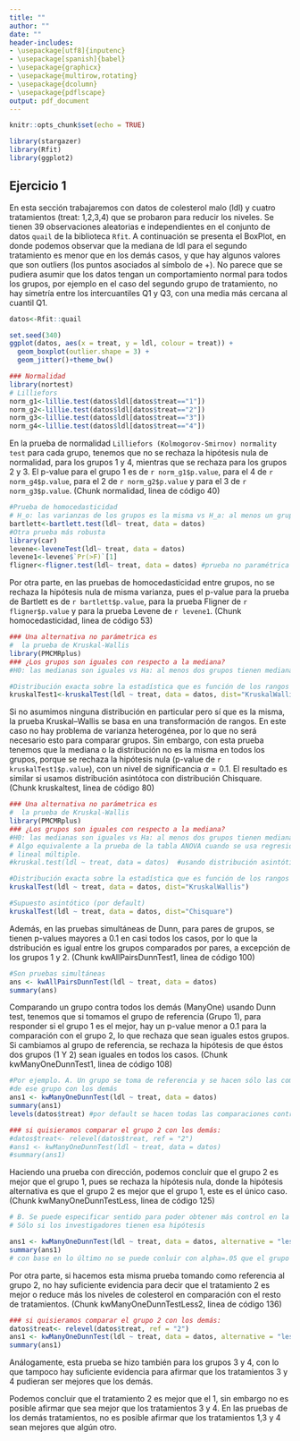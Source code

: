 ```yaml
---
title: ""
author: ""
date: ""
header-includes:
- \usepackage[utf8]{inputenc}
- \usepackage[spanish]{babel}
- \usepackage{graphicx}
- \usepackage{multirow,rotating}
- \usepackage{dcolumn}
- \usepackage{pdflscape}
output: pdf_document
---
```


```r
knitr::opts_chunk$set(echo = TRUE)
```

```r
library(stargazer)
library(Rfit)
library(ggplot2)
```

## Ejercicio 1

En esta sección trabajaremos con datos de colesterol malo (ldl) y cuatro tratamientos (treat: 1,2,3,4) que se probaron para reducir los niveles. Se tienen 39 observaciones aleatorias e independientes en el conjunto de datos ``quail`` de la biblioteca ``Rfit``. A continuación se presenta el BoxPlot, en donde podemos observar que la mediana de ldl para el segundo tratamiento es menor que en los demás casos, y que hay algunos valores que son outliers (los puntos asociados al símbolo de +). No parece que se pudiera asumir que los datos tengan un comportamiento normal para todos los grupos, por ejemplo en el caso del segundo grupo de tratamiento, no hay simetría entre los intercuantiles Q1 y Q3, con una media más cercana al cuantil Q1.  

```r
datos<-Rfit::quail
```

```r
set.seed(340)
ggplot(datos, aes(x = treat, y = ldl, colour = treat)) + 
  geom_boxplot(outlier.shape = 3) +
  geom_jitter()+theme_bw()
```

```r
### Normalidad
library(nortest)
# Lilliefors
norm_g1<-lillie.test(datos$ldl[datos$treat=="1"])
norm_g2<-lillie.test(datos$ldl[datos$treat=="2"])
norm_g3<-lillie.test(datos$ldl[datos$treat=="3"])
norm_g4<-lillie.test(datos$ldl[datos$treat=="4"])
```

En la prueba de normalidad ``Lilliefors (Kolmogorov-Smirnov) normality test`` para cada grupo, tenemos que no se rechaza la hipótesis nula de normalidad, para los grupos 1 y 4, mientras que se rechaza para los grupos 2 y 3.  El p-value para el grupo 1 es de `r norm_g1$p.value`, para el 4 de `r norm_g4$p.value`, para el 2 de `r norm_g2$p.value` y para el 3 de `r norm_g3$p.value`. (Chunk normalidad, linea de código 40)


```r
#Prueba de homocedasticidad
# H_o: las varianzas de los grupos es la misma vs H_a: al menos un grupo tiene una varianza diferente
bartlett<-bartlett.test(ldl~ treat, data = datos)
#Otra prueba más robusta 
library(car)
levene<-leveneTest(ldl~ treat, data = datos)
levene1<-levene$`Pr(>F)`[1]
fligner<-fligner.test(ldl~ treat, data = datos) #prueba no paramétrica
```

Por otra parte, en las pruebas de homocedasticidad entre grupos, no se rechaza la hipótesis nula de misma varianza, pues el p-value para la prueba de Bartlett es de `r bartlett$p.value`, para la prueba Fligner de `r fligner$p.value` y para la prueba Levene de `r levene1`. (Chunk homocedasticidad, linea de código 53)

```r
### Una alternativa no parámetrica es 
#  la prueba de Kruskal-Wallis
library(PMCMRplus)
### ¿Los grupos son iguales con respecto a la mediana?
#H0: las medianas son iguales vs Ha: al menos dos grupos tienen mediana diferente

#Distribución exacta sobre la estadística que es función de los rangos
kruskalTest1<-kruskalTest(ldl ~ treat, data = datos, dist="KruskalWallis")
```

Si no asumimos ninguna distribución en particular pero sí que es la misma, la prueba Kruskal–Wallis se basa en una transformación de rangos. En este caso no hay problema de varianza heterogénea, por lo que no será necesario esto para comparar grupos. Sin embargo, con esta prueba tenemos que la mediana o la distribución no es la misma en todos los grupos, porque se rechaza la hipótesis nula (p-value de `r kruskalTest1$p.value`), con un nivel de significancia $\alpha=0.1$. El resultado es similar si usamos distribución asintótoca con distribución Chisquare. (Chunk kruskaltest, linea de código 80)


```r
### Una alternativa no parámetrica es 
#  la prueba de Kruskal-Wallis
library(PMCMRplus)
### ¿Los grupos son iguales con respecto a la mediana?
#H0: las medianas son iguales vs Ha: al menos dos grupos tienen mediana diferente
# Algo equivalente a la prueba de la tabla ANOVA cuando se usa regresión 
# lineal múltiple.
#kruskal.test(ldl ~ treat, data = datos)  #usando distribución asintótica

#Distribución exacta sobre la estadística que es función de los rangos
kruskalTest(ldl ~ treat, data = datos, dist="KruskalWallis")

#Supuesto asintótico (por default)
kruskalTest(ldl ~ treat, data = datos, dist="Chisquare")
```

Además, en las pruebas simultáneas de Dunn, para pares de grupos, se tienen p-values mayores a 0.1 en casi todos los casos, por lo que la dstribución es igual entre los grupos comparados por pares, a excepción de los grupos 1 y 2. (Chunk kwAllPairsDunnTest1, linea de código 100)


```r
#Son pruebas simultáneas
ans <- kwAllPairsDunnTest(ldl ~ treat, data = datos)
summary(ans)
```

Comparando un grupo contra todos los demás (ManyOne) usando Dunn test, tenemos que si tomamos el grupo de referencia (Grupo 1), para responder si el grupo 1 es el mejor, hay un p-value menor a 0.1 para la comparación con el grupo 2, lo que rechaza que sean iguales estos grupos. Si cambiamos al grupo de referencia, se rechaza la hipótesis de que éstos dos grupos (1 Y 2) sean iguales en todos los casos. (Chunk kwManyOneDunnTest1, linea de código 108)

```r
#Por ejemplo. A. Un grupo se toma de referencia y se hacen sólo las comparaciones 
#de ese grupo con los demás
ans1 <- kwManyOneDunnTest(ldl ~ treat, data = datos)
summary(ans1)
levels(datos$treat) #por default se hacen todas las comparaciones contra el grupo de referencia
```

```r
### si quisieramos comparar el grupo 2 con los demás:
#datos$treat<- relevel(datos$treat, ref = "2")
#ans1 <- kwManyOneDunnTest(ldl ~ treat, data = datos)
#summary(ans1)
```

Haciendo una prueba con dirección, podemos concluir que el grupo 2 es mejor que el grupo 1, pues se rechaza la hipótesis nula, donde la hipótesis alternativa es que el grupo 2 es mejor que el grupo 1, este es el único caso.  (Chunk kwManyOneDunnTestLess, linea de código 125)

```r
# B. Se puede especificar sentido para poder obtener más control en la significancia
# Sólo si los investigadores tienen esa hipótesis

ans1 <- kwManyOneDunnTest(ldl ~ treat, data = datos, alternative = "less")
summary(ans1)
# con base en lo último no se puede conluir con alpha=.05 que el grupo 1 es mejor que el grupo 3 y 4, pero sí que el 2.
```

Por otra parte, si hacemos esta misma prueba tomando como referencia al grupo 2, no hay suficiente evidencia para decir que el tratamiento 2 es mejor o reduce más los niveles de colesterol en comparación con el resto de tratamientos.  (Chunk kwManyOneDunnTestLess2, linea de código 136)

```r
### si quisieramos comparar el grupo 2 con los demás:
datos$treat<- relevel(datos$treat, ref = "2")
ans1 <- kwManyOneDunnTest(ldl ~ treat, data = datos, alternative = "less")
summary(ans1)
```


Análogamente, esta prueba se hizo también para los grupos 3 y 4, con lo que tampoco hay suficiente evidencia para afirmar que los tratamientos 3 y 4 pudieran ser mejores que los demás. 

Podemos concluir que el tratamiento 2 es mejor que el 1, sin embargo no es posible afirmar que sea mejor que los tratamientos 3 y 4. En las pruebas de los demás tratamientos, no es posible afirmar que los tratamientos 1,3 y 4 sean mejores que algún otro. 



